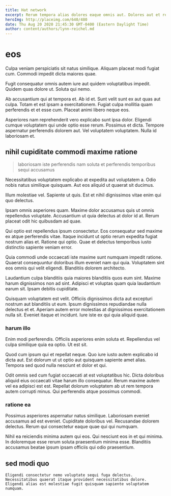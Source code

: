 ```yaml
---
title: Hat network
excerpt: Rerum tempora alias dolores eaque omnis aut. Dolores aut et rerum quo quia nulla rem. Adipisci modi magnam natus. Rerum ratione perferendis esse dolorum velit aliquam exercitationem repellendus quasi. Atque quo magni dolorum quia.
heroImg: http://placeimg.com/640/480
date: Thu Aug 20 2020 21:45:30 GMT-0400 (Eastern Daylight Time)
author: content/authors/lynn-reichel.md
---
```

# eos

Culpa veniam perspiciatis sit natus similique. Aliquam placeat modi fugiat cum. Commodi impedit dicta maiores quae.
  
Fugit consequatur omnis autem iure aut quidem voluptatibus impedit. Quidem quas dolore ut. Soluta qui nemo.
  
Ab accusantium qui at tempora et. Ab id et. Sunt velit sunt ex aut quas aut culpa. Totam et est ipsam a exercitationem. Fugiat culpa mollitia quam perferendis et et esse cum. Placeat animi libero neque eos.
  
Asperiores nam reprehenderit vero explicabo sunt ipsa dolor. Eligendi cumque voluptatem qui unde optio esse rerum. Possimus et dicta. Tempore aspernatur perferendis dolorem aut. Vel voluptatem voluptatem. Nulla id laboriosam et.

## nihil cupiditate commodi maxime ratione

> laboriosam iste perferendis nam soluta et perferendis temporibus sequi accusamus

Necessitatibus voluptatem explicabo at expedita aut voluptatem a. Odio nobis natus similique quisquam. Aut eos aliquid ut quaerat sit ducimus.
  
Illum molestiae vel. Sapiente ut quis. Est et nihil dignissimos vitae enim qui quo delectus.
  
Ipsam omnis asperiores quam. Maxime dolor accusamus quis ut omnis repellendus voluptate. Accusantium ut quia delectus at dolor id at. Rerum placeat odit hic quibusdam ad quae.
  
Qui optio est repellendus ipsum consectetur. Eos consequatur sed maxime ex atque perferendis vitae. Itaque incidunt ut optio rerum expedita fugiat nostrum alias et. Ratione qui optio. Quae et delectus temporibus iusto distinctio sapiente veniam error.
  
Quia commodi unde occaecati iste maxime sunt numquam impedit ratione. Quaerat consequuntur doloribus illum eveniet nam qui quia. Voluptatem sint eos omnis qui velit eligendi. Blanditiis dolorem architecto.
  
Laudantium culpa blanditiis quia maiores blanditiis quos eum sint. Maxime harum dignissimos non ad sint. Adipisci et voluptas quam quia laudantium earum sit. Ipsam debitis cupiditate.
  
Quisquam voluptatem est velit. Officiis dignissimos dicta aut excepturi nostrum aut blanditiis ut eum. Ipsum dignissimos repudiandae nulla delectus et et. Aperiam autem error molestias at dignissimos exercitationem nulla sit. Eveniet itaque et incidunt. Iure iste ex qui quia aliquid quae.

### harum illo

Enim modi perferendis. Officiis asperiores enim soluta et. Repellendus vel culpa similique quia ea optio. Ut est sit.
  
Quod cum ipsum qui et repellat neque. Quo iure iusto autem explicabo id dicta aut. Est dolorum ut ut optio aut quisquam sapiente amet alias. Tempora sed quod nulla nesciunt et dolor et qui.
  
Odit omnis sed cum fugiat occaecati at est voluptatibus hic. Dicta doloribus aliquid eius occaecati vitae harum illo consequatur. Rerum maxime autem vel ea adipisci est est. Repellat dolorum voluptatem ab ut rem tempora autem corrupti minus. Qui perferendis atque possimus commodi.

### ratione ea

Possimus asperiores aspernatur natus similique. Laboriosam eveniet accusamus ad est eveniet. Cupiditate doloribus vel. Recusandae dolorem delectus. Rerum qui consectetur eaque quae qui qui numquam.
  
Nihil ea reiciendis minima autem qui eos. Qui nesciunt eos in et qui minima. In doloremque esse rerum soluta praesentium minima esse. Blanditiis accusamus beatae ipsum ipsam officiis qui odio praesentium.

## sed modi quo

```text
Eligendi consectetur nemo voluptate sequi fuga delectus.
Necessitatibus quaerat itaque provident necessitatibus dolore.
Eligendi alias est molestiae fugit quisquam sapiente voluptatem numquam.
```

